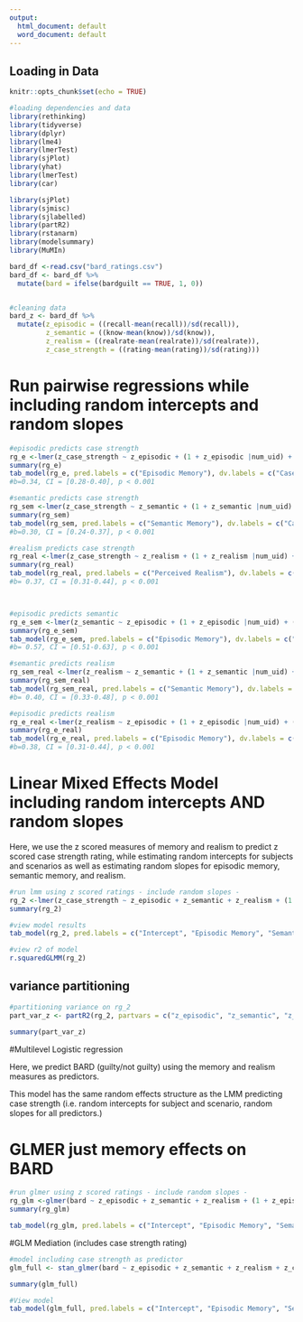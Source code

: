 ```yaml
---
output:
  html_document: default
  word_document: default
---
```

## Loading in Data 

```r
knitr::opts_chunk$set(echo = TRUE)
```


```r
#loading dependencies and data
library(rethinking)
library(tidyverse)
library(dplyr)
library(lme4)
library(lmerTest)
library(sjPlot)
library(yhat)
library(lmerTest)
library(car)

library(sjPlot)
library(sjmisc)
library(sjlabelled)
library(partR2)
library(rstanarm)
library(modelsummary)
library(MuMIn)

bard_df <-read.csv("bard_ratings.csv")
bard_df <- bard_df %>%
  mutate(bard = ifelse(bardguilt == TRUE, 1, 0))


#cleaning data
bard_z <- bard_df %>%
  mutate(z_episodic = ((recall-mean(recall))/sd(recall)),
         z_semantic = ((know-mean(know))/sd(know)),
         z_realism = ((realrate-mean(realrate))/sd(realrate)),
         z_case_strength = ((rating-mean(rating))/sd(rating)))
```

# Run pairwise regressions while including random intercepts and random slopes

```r
#episodic predicts case strength  
rg_e <-lmer(z_case_strength ~ z_episodic + (1 + z_episodic |num_uid) + (1|scenario), data=bard_z)
summary(rg_e)
tab_model(rg_e, pred.labels = c("Episodic Memory"), dv.labels = c("Case Strength Rating"))
#b=0.34, CI = [0.28-0.40], p < 0.001

#semantic predicts case strength
rg_sem <-lmer(z_case_strength ~ z_semantic + (1 + z_semantic |num_uid) + (1|scenario), data=bard_z)
summary(rg_sem)
tab_model(rg_sem, pred.labels = c("Semantic Memory"), dv.labels = c("Case Strength Rating"))
#b=0.30, CI = [0.24-0.37], p < 0.001

#realism predicts case strength
rg_real <-lmer(z_case_strength ~ z_realism + (1 + z_realism |num_uid) + (1|scenario), data=bard_z)
summary(rg_real)
tab_model(rg_real, pred.labels = c("Perceived Realism"), dv.labels = c("Case Strength Rating"))
#b= 0.37, CI = [0.31-0.44], p < 0.001



#episodic predicts semantic 
rg_e_sem <-lmer(z_semantic ~ z_episodic + (1 + z_episodic |num_uid) + (1|scenario), data=bard_z)
summary(rg_e_sem)
tab_model(rg_e_sem, pred.labels = c("Episodic Memory"), dv.labels = c("Semantic Memory"))
#b= 0.57, CI = [0.51-0.63], p < 0.001

#semantic predicts realism 
rg_sem_real <-lmer(z_realism ~ z_semantic + (1 + z_semantic |num_uid) + (1|scenario), data=bard_z)
summary(rg_sem_real)
tab_model(rg_sem_real, pred.labels = c("Semantic Memory"), dv.labels = c("Perceived Realism"))
#b= 0.40, CI = [0.33-0.48], p < 0.001

#episodic predicts realism 
rg_e_real <-lmer(z_realism ~ z_episodic + (1 + z_episodic |num_uid) + (1|scenario), data=bard_z)
summary(rg_e_real)
tab_model(rg_e_real, pred.labels = c("Episodic Memory"), dv.labels = c("Perceived Realism"))
#b=0.38, CI = [0.31-0.44], p < 0.001
```

# Linear Mixed Effects Model including random intercepts AND random slopes

Here, we use the z scored measures of memory and realism to predict z scored case strength rating, while estimating random intercepts for subjects and scenarios as well as estimating random slopes for episodic memory, semantic memory, and realism. 

```r
#run lmm using z scored ratings - include random slopes - 
rg_2 <-lmer(z_case_strength ~ z_episodic + z_semantic + z_realism + (1 + z_episodic + z_semantic + z_realism || num_uid) + (1|scenario), data=bard_z)
summary(rg_2)

#view model results
tab_model(rg_2, pred.labels = c("Intercept", "Episodic Memory", "Semantic Memory", "Perceived Realism"), dv.labels = c("Case Strength Rating"))

#view r2 of model 
r.squaredGLMM(rg_2)
```
## variance partitioning 

```r
#partitioning variance on rg_2
part_var_z <- partR2(rg_2, partvars = c("z_episodic", "z_semantic", "z_realism"), nboot=100)

summary(part_var_z)
```

#Multilevel Logistic regression 

Here, we predict BARD (guilty/not guilty) using the memory and realism measures as predictors. 

This model has the same random effects structure as the LMM predicting case strength (i.e. random intercepts for subject and scenario, random slopes for all predictors.)

# GLMER just memory effects on BARD

```r
#run glmer using z scored ratings - include random slopes - 
rg_glm <-glmer(bard ~ z_episodic + z_semantic + z_realism + (1 + z_episodic + z_semantic + z_realism || num_uid) + (1|scenario), data=bard_z, family = "binomial")
summary(rg_glm)

tab_model(rg_glm, pred.labels = c("Intercept", "Episodic Memory", "Semantic Memory", "Perceived Realism"), dv.labels = c("BARD Decision"))
```

#GLM Mediation (includes case strength rating)

```r
#model including case strength as predictor
glm_full <- stan_glmer(bard ~ z_episodic + z_semantic + z_realism + z_case_strength + (1 + z_episodic + z_semantic + z_realism + z_case_strength || num_uid) + (1|scenario), data=bard_z, family = "binomial")

summary(glm_full)

#View model
tab_model(glm_full, pred.labels = c("Intercept", "Episodic Memory", "Semantic Memory", "Perceived Realism", "Case Strength"), dv.labels = c("BARD"))

```

